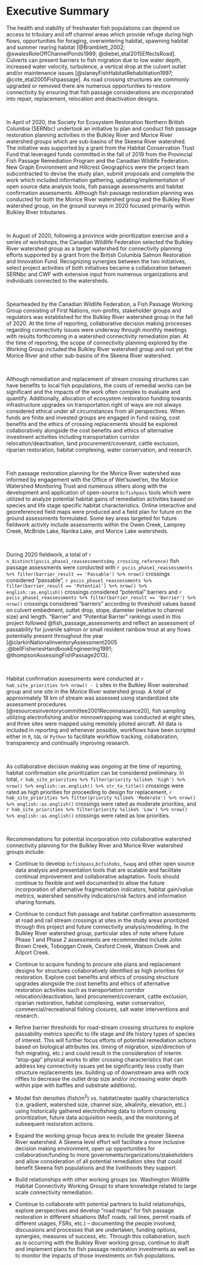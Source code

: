

# Executive Summary {.front-matter .unnumbered} 

The health and viability of freshwater fish populations can depend on access to tributary and off channel areas which provide refuge during high flows, opportunities for foraging, overwintering habitat, spawning habitat and summer rearing habitat [@Bramblett_2002; @swalesRoleOffChannelPonds1989; @diebel_etal2015EffectsRoad].  Culverts can present barriers to fish migration due to low water depth, increased water velocity, turbulence, a vertical drop at the culvert outlet and/or maintenance issues [@slaneyFishHabitatRehabilitation1997; @cote_etal2005Fishpassage]. As road crossing structures are commonly upgraded or removed there are numerous opportunities to restore connectivity by ensuring that fish passage considerations are incorporated into repair, replacement, relocation and deactivation designs. 

<br>

In April of 2020, the Society for Ecosystem Restoration Northern British Columbia (SERNbc) undertook an initiative to plan and conduct fish passage restoration planning activities in the Bulkley River and Morice River watershed groups which are sub-basins of the Skeena River watershed.  The initiative was supported by a grant from the Habitat Conservation Trust Fund that leveraged funds committed in the fall of 2019 from the Provincial Fish Passage Remediation Program and the Canadian Wildlife Federation.  New Graph Environment and Hillcrest Geographics were the project team subcontracted to devise the study plan, submit proposals and complete the work which included information gathering, updating/implementation of open source data analysis tools, fish passage assessments and habitat confirmation assessments. Although fish passage restoration planning was conducted for both the Morice River watershed group and the Bulkley River watershed group, on the ground surveys in 2020 focused primarily within Bulkley River tributaries.


<br>

In August of 2020, following a province wide prioritization exercise and a series of workshops, the Canadian Wildlife Federation selected the Bulkley River watershed group as a target watershed for connectivity planning efforts supported by a grant from the British Columbia Salmon Restoration and Innovation Fund.  Recognizing synergies between the two initiatives, select project activities of both initiatives became a collaboration between SERNbc and CWF with extensive input from numerous organizations and individuals connected to the watersheds. 


<br>

Spearheaded by the Canadian Wildlife Federation, a Fish Passage Working Group consisting of First Nations, non-profits, stakeholder groups and regulators was established for the Bulkley River watershed group in the fall of 2020. At the time of reporting, collaborative decision making processes regarding connectivity issues were underway through monthly meetings with results forthcoming in a watershed connectivity remediation plan. At the time of reporting, the scope of connectivity planning explored by the Working Group included the Bulkley River watershed group and not yet the Morice River and other sub-basins of the Skeena River watershed.

<br>

Although remediation and replacement of stream crossing structures can have benefits to local fish populations, the costs of remedial works can be significant and the impacts of the work often complex to evaluate and quantify.  Additionally, allocation of ecosystem restoration funding towards infrastructure upgrades on transportation right of ways are not always considered ethical under all circumstances from all perspectives.  When funds are finite and invested groups are engaged in fund raising, cost benefits and the ethics of crossing replacements should be explored collaboratively alongside the cost benefits and ethics of alternative investment activities including transportation corridor relocation/deactivation, land procurement/covenant, cattle exclusion, riparian restoration, habitat complexing, water conservation, and research.


<br>

Fish passage restoration planning for the Morice River watershed was informed by engagement with the Office of Wet'suwet'en, the Morice Watershed Monitoring Trust and numerous others along with the development and application of open-source `bcfishpass` tools which were utilized to analyze potential habitat gains of remediation activities based on species and life stage specific habitat characteristics. Online interactive and georeferenced field maps were produced and a field plan for future on the ground assessments formulated.  Some key areas targeted for future fieldwork activity include assessments within the Owen Creek, Lamprey Creek, McBride Lake, Nanika Lake, and Morice Lake watersheds.

<br>


During 2020 fieldwork, a total of `r n_distinct(pscis_phase1_reassessments$my_crossing_reference)` fish passage assessments were conducted with `r pscis_phase1_reassessments %>% filter(barrier_result == 'Passable') %>% nrow()` crossings considered "passable", `r pscis_phase1_reassessments %>% filter(barrier_result == 'Potential') %>% nrow() %>% english::as.english()` crossings considered "potential" barriers and `r pscis_phase1_reassessments %>% filter(barrier_result == 'Barrier') %>% nrow()` crossings considered "barriers" according to threshold values based on culvert embedment, outlet drop, slope, diameter (relative to channel size) and length. "Barrier" and "Potential Barrier" rankings used in this project followed @fish_passage_assessments and reflect an assessment of passability for juvenile salmon or small resident rainbow trout at any flows potentially present throughout the year [@clarkinNationalInventoryAssessment2005 ;@bellFisheriesHandbookEngineering1991; @thompsonAssessingFishPassage2013].

<br>

Habitat confirmation assessments were conducted at `r hab_site_priorities %>% nrow() - 1` sites in the Bulkley River watershed group and one site in the Morice River watershed group.  A total of approximately 18 km of stream was assessed using standardized site assessment procedures [@resourcesinventorycommittee2001Reconnaissance20], fish sampling utilizing electrofishing and/or minnowtrapping was conducted at eight sites, and three sites were mapped using remotely piloted aircraft. All data is included in reporting and whenever possible, workflows have been scripted either in `R`, `SQL` or `Python` to facilitate workflow tracking, collaboration, transparency and continually improving research. 

<br>

As collaborative decision making was ongoing at the time of reporting, habitat confirmation site prioritization can be considered preliminary.  In total, `r hab_site_priorities %>% filter(priority %ilike% 'high') %>% nrow() %>% english::as.english() %>% str_to_title()` crossings were rated as high priorities for proceeding to design for replacement, `r hab_site_priorities %>% filter(priority %ilike% 'Moderate') %>% nrow() %>% english::as.english()` crossings were rated as moderate priorities, and `r hab_site_priorities %>% filter(priority %ilike% 'Low') %>% nrow() %>% english::as.english()` crossings were rated as low priorities.

<br>

Recommendations for potential incorporation into collaborative watershed connectivity planning for the Bulkley River and Morice River watershed groups include:


 * Continue to develop `bcfishpass`,`bcfishobs`, `fwapg` and other open source data analysis and presentation tools that are scalable and facilitate continual improvement and collaborative adaptation.  Tools should continue to flexible and well documented to allow the future incorporation of alternative fragmentation indicators, habitat gain/value metrics, watershed sensitivity indicators/risk factors and information sharing formats.
 
 * Continue to conduct fish passage and habitat confirmation assessments at road and rail stream crossings at sites in the study areas prioritized through this project and future connectivity analysis/modelling. In the Bulkley River watershed group, particular sites of note where future Phase 1 and Phase 2 assessments are recommended include John Brown Creek, Toboggan Creek, Cesford Creek, Watson Creek and Ailport Creek.
 
 * Continue to acquire funding to procure site plans and replacement designs for structures collaboratively identified as high priorities for restoration. Explore cost benefits and ethics of crossing structure upgrades alongside the cost benefits and ethics of alternative restoration activities such as transportation corridor relocation/deactivation, land procurement/covenant, cattle exclusion, riparian restoration, habitat complexing, water conservation, commercial/recreational fishing closures, salt water interventions and research.
 
 * Refine barrier thresholds for road-stream crossing structures to explore passability metrics specific to life stage and life history types of species of interest. This will further focus efforts of potential remediation actions based on biological attributes (ex. timing of migration, size/direction of fish migrating, etc.) and could result in the consideration of interim "stop-gap" physical works to alter crossing characteristics that can address key connectivity issues yet be significantly less costly than structure replacements (ex. building up of downstream area with rock riffles to decrease the outlet drop size and/or increasing water depth within pipe with baffles and substrate additions).
 
 * Model fish densities (fish/m^2^) vs. habitat/water quality characteristics (i.e. gradient, watershed size, channel size, alkalinity, elevation, etc.) using historically gathered electrofishing data to inform crossing prioritization, future data acquisition needs, and the monitoring of subsequent restoration actions.
 
 * Expand the working group focus area to include the greater Skeena River watershed.  A Skeena level effort will facilitate a more inclusive decision making environment, open up opportunities for collaboration/funding to more governments/organizations/stakeholders and allow consideration of all potential remediation sites that could benefit Skeena fish populations and the livelihoods they support.
 
  * Build relationships with other working groups (ex. Washington Wildlife Habitat Connectivity Working Group) to share knowledge related to large scale connectivity remediation.
 
 * Continue to collaborate with potential partners to build relationships, explore perspectives and develop “road maps” for fish passage restoration in different situations (MoT roads, rail lines, permit roads of different usages, FSRs, etc.) – documenting the people involved, discussions and processes that are undertaken, funding options, synergies, measures of success, etc. Through this collaboration, such as is occurring with the Bulkley River working group, continue to draft and implement plans for fish passage restoration investments as well as to monitor the impacts of those investments on fish populations.


